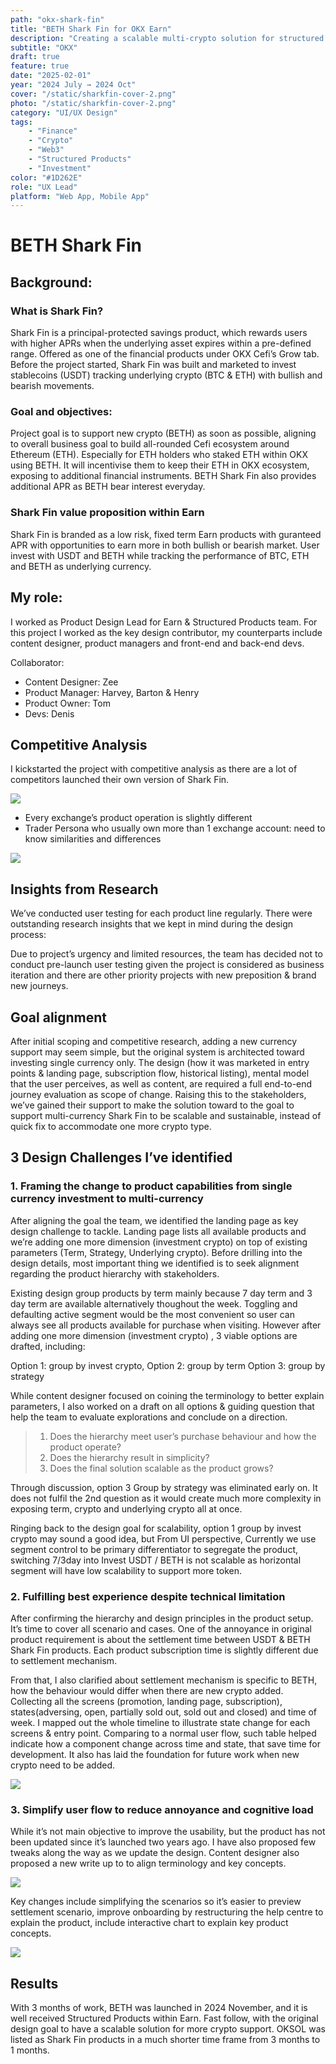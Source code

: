 ```yaml
---
path: "okx-shark-fin"
title: "BETH Shark Fin for OKX Earn"
description: "Creating a scalable multi-crypto solution for structured financial products"
subtitle: "OKX"
draft: true
feature: true
date: "2025-02-01"
year: "2024 July → 2024 Oct"
cover: "/static/sharkfin-cover-2.png"
photo: "/static/sharkfin-cover-2.png"
category: "UI/UX Design"
tags: 
    - "Finance"
    - "Crypto"
    - "Web3"
    - "Structured Products"
    - "Investment"
color: "#1D262E"
role: "UX Lead"
platform: "Web App, Mobile App"
---
```

# BETH Shark Fin
## Background:
### What is Shark Fin? 
Shark Fin is a principal-protected savings product, which rewards users with higher APRs when the underlying asset expires within a pre-defined range. Offered as one of the financial products under OKX Cefi’s Grow tab. Before the project started, Shark Fin was built and marketed to invest stablecoins (USDT) tracking underlying crypto (BTC & ETH) with bullish and bearish movements.
### Goal and objectives:
Project goal is to support new crypto (BETH) as soon as possible, aligning to overall business goal to build all-rounded Cefi ecosystem around Ethereum (ETH). Especially for ETH holders who staked ETH within OKX using BETH. It will incentivise them to keep their ETH in OKX ecosystem, exposing to additional financial instruments. BETH Shark Fin also provides additional APR as BETH bear interest everyday. 
### Shark Fin value proposition within Earn
Shark Fin is branded as a low risk, fixed term Earn products with guranteed APR with opportunities to earn more in both bullish or bearish market. User invest with USDT and BETH while tracking the performance of BTC, ETH and BETH as underlying currency.
## My role:
I worked as Product Design Lead for Earn & Structured Products team. For this project I worked as the key design contributor, my counterparts include content designer, product managers and front-end and back-end devs.

Collaborator:
- Content Designer: Zee
- Product Manager: Harvey, Barton & Henry
- Product Owner: Tom
- Devs: Denis

## Competitive Analysis
I kickstarted the project with competitive analysis as there are a lot of competitors launched their own version of Shark Fin. 

![](/static/shark-fin-comp-analysis.png)

- Every exchange’s product operation is slightly different
- Trader Persona who usually own more than 1 exchange account: need to know similarities and differences



![](/static/shark-fin-comp-analysis-2.png)

## Insights from Research
We’ve conducted user testing for each product line regularly. There were outstanding research insights that we kept in mind during the design process:

Due to project’s urgency and limited resources, the team has decided not to conduct pre-launch user testing given the project is considered as business iteration and there are other priority projects with new preposition & brand new journeys. 
## Goal alignment
After initial scoping and competitive research, adding a new currency support may seem simple, but the original system is architected toward investing single currency only. 
The design (how it was marketed in entry points & landing page, subscription flow, historical listing), mental model that the user perceives, as well as content, are required a full end-to-end journey evaluation as scope of change.
Raising this to the stakeholders, we’ve gained their support to make the solution toward to the goal to support multi-currency Shark Fin to be scalable and sustainable, instead of quick fix to accommodate one more crypto type.

## 3 Design Challenges I’ve identified 
### 1. Framing the change to product capabilities from single currency investment to multi-currency
After aligning the goal the team, we identified the landing page as key design challenge to tackle. Landing page lists all available products and we’re adding one more dimension (investment crypto) on top of existing parameters (Term, Strategy, Underlying crypto). Before drilling into the design details, most important thing we identified is to seek alignment regarding the product hierarchy with stakeholders.

Existing design group products by term mainly because 7 day term and 3 day term are available alternatively thoughout the week. Toggling and defaulting active segment would be the most convenient so user can always see all products available for purchase when visiting. However after adding one more dimension (investment crypto) , 3 viable options are drafted, including:

Option 1: group by invest crypto, 
Option 2: group by term
Option 3: group by strategy 

While content designer focused on coining the terminology to better explain parameters, I also worked on a draft on all options & guiding question that help the team to evaluate explorations and conclude on a direction.

> 1. Does the hierarchy meet user’s purchase behaviour and how the product operate?
> 2. Does the hierarchy result in simplicity?
> 3. Does the final solution scalable as the product grows? 

Through discussion, option 3 Group by strategy was eliminated early on. It does not fulfil the 2nd question as it would create much more complexity in exposing term, crypto and underlying crypto all at once.

Ringing back to the design goal for scalability, option 1 group by invest crypto may sound a good idea, but From UI perspective, Currently we use segment control to be primary differentiator to segregate the product, switching 7/3day into Invest USDT / BETH is not scalable as horizontal segment will have low scalability to support more token. 

### 2. Fulfilling best experience despite technical limitation
After confirming the hierarchy and design principles in the product setup. It’s time to cover all scenario and cases. One of the annoyance in original product requirement is about the settlement time between USDT & BETH Shark Fin products. Each product subscription time is slightly different due to settlement mechanism. 

From that, I also clarified about settlement mechanism is specific to BETH, how the behaviour would differ when there are new crypto added. Collecting all the screens (promotion, landing page, subscription), states(adversing, open, partially sold out, sold out and closed) and time of week. I mapped out the whole timeline to illustrate state change for each screens & entry point. Comparing to a normal user flow, such table helped indicate how a component change across time and state, that save time for development. It also has laid the foundation for future work when new crypto need to be added.

![](/static/sf-timeline.png)

### 3. Simplify user flow to reduce annoyance and cognitive load
While it’s not main objective to improve the usability, but the product has not been updated since it’s launched two years ago. I have also proposed few tweaks along the way as we update the design. Content designer also proposed a new write up to to align terminology and key concepts.

![](/static/shark-fin-subscribe.png)


Key changes include simplifying the scenarios so it’s easier to preview settlement scenario, improve onboarding by restructuring the help centre to explain the product, include interactive chart to explain key product concepts.

![](/static/shark-fin-about.png)


## Results
With 3 months of work, BETH was launched in 2024 November, and it is well received Structured Products within Earn. Fast follow, with the original design goal to have a scalable solution for more crypto support. OKSOL was listed as Shark Fin products in a much shorter time frame from 3 months to 1 months. 